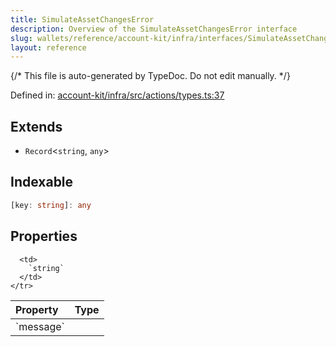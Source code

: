 ```yaml
---
title: SimulateAssetChangesError
description: Overview of the SimulateAssetChangesError interface
slug: wallets/reference/account-kit/infra/interfaces/SimulateAssetChangesError
layout: reference
---
```


{/* This file is auto-generated by TypeDoc. Do not edit manually. */}

Defined in: [account-kit/infra/src/actions/types.ts:37](https://github.com/alchemyplatform/aa-sdk/blob/ad165355d980f9a16dd388088895bfc851df8656/account-kit/infra/src/actions/types.ts#L37)

## Extends

- `Record`\<`string`, `any`>

## Indexable

```ts
[key: string]: any
```

## Properties

<table>
  <thead>
    <tr>
      <th align="left">Property</th>
      <th align="left">Type</th>
    </tr>
  </thead>

  <tbody>
    <tr>
      <td>
        <a id="message" /> `message`
      </td>

      <td>
        `string`
      </td>
    </tr>

  </tbody>
</table>
